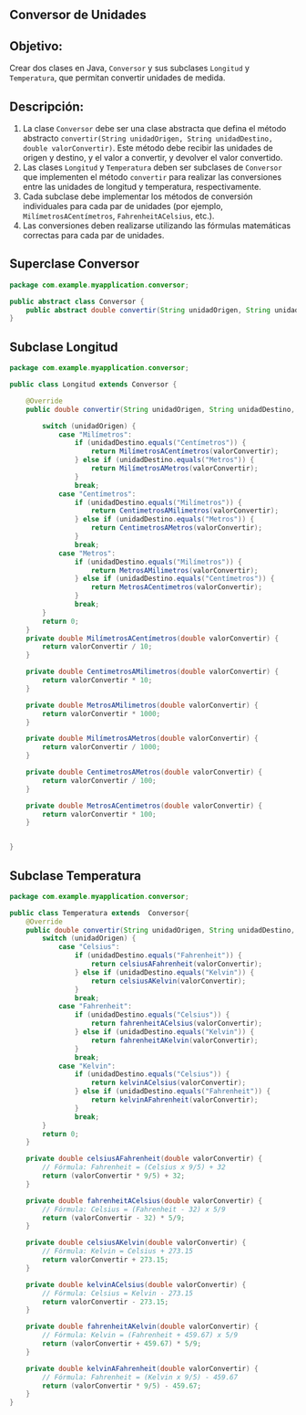 ## Conversor de Unidades

## **Objetivo:**

Crear dos clases en Java, `Conversor` y sus subclases `Longitud` y `Temperatura`, que permitan convertir unidades de medida.

## **Descripción:**

1.  La clase `Conversor` debe ser una clase abstracta que defina el método abstracto `convertir(String unidadOrigen, String unidadDestino, double valorConvertir)`. Este método debe recibir las unidades de origen y destino, y el valor a convertir, y devolver el valor convertido.
2.  Las clases `Longitud` y `Temperatura` deben ser subclases de `Conversor` que implementen el método `convertir` para realizar las conversiones entre las unidades de longitud y temperatura, respectivamente.
3.  Cada subclase debe implementar los métodos de conversión individuales para cada par de unidades (por ejemplo, `MilímetrosACentímetros`, `FahrenheitACelsius`, etc.).
4.  Las conversiones deben realizarse utilizando las fórmulas matemáticas correctas para cada par de unidades.

## Superclase Conversor

```java
package com.example.myapplication.conversor;

public abstract class Conversor {
    public abstract double convertir(String unidadOrigen, String unidadDestino, double valorConvertir);
}
```

## Subclase Longitud

```java
package com.example.myapplication.conversor;

public class Longitud extends Conversor {

    @Override
    public double convertir(String unidadOrigen, String unidadDestino, double valorConvertir) {

        switch (unidadOrigen) {
            case "Milímetros":
                if (unidadDestino.equals("Centímetros")) {
                    return MilímetrosACentímetros(valorConvertir);
                } else if (unidadDestino.equals("Metros")) {
                    return MilímetrosAMetros(valorConvertir);
                }
                break;
            case "Centímetros":
                if (unidadDestino.equals("Milímetros")) {
                    return CentimetrosAMilimetros(valorConvertir);
                } else if (unidadDestino.equals("Metros")) {
                    return CentimetrosAMetros(valorConvertir);
                }
                break;
            case "Metros":
                if (unidadDestino.equals("Milímetros")) {
                    return MetrosAMilimetros(valorConvertir);
                } else if (unidadDestino.equals("Centímetros")) {
                    return MetrosACentimetros(valorConvertir);
                }
                break;
        }
        return 0;
    }
    private double MilímetrosACentímetros(double valorConvertir) {
        return valorConvertir / 10;
    }

    private double CentimetrosAMilimetros(double valorConvertir) {
        return valorConvertir * 10;
    }

    private double MetrosAMilimetros(double valorConvertir) {
        return valorConvertir * 1000;
    }

    private double MilímetrosAMetros(double valorConvertir) {
        return valorConvertir / 1000;
    }

    private double CentimetrosAMetros(double valorConvertir) {
        return valorConvertir / 100;
    }

    private double MetrosACentimetros(double valorConvertir) {
        return valorConvertir * 100;
    }


}
```

## Subclase Temperatura

```java
package com.example.myapplication.conversor;

public class Temperatura extends  Conversor{
    @Override
    public double convertir(String unidadOrigen, String unidadDestino, double valorConvertir) {
        switch (unidadOrigen) {
            case "Celsius":
                if (unidadDestino.equals("Fahrenheit")) {
                    return celsiusAFahrenheit(valorConvertir);
                } else if (unidadDestino.equals("Kelvin")) {
                    return celsiusAKelvin(valorConvertir);
                }
                break;
            case "Fahrenheit":
                if (unidadDestino.equals("Celsius")) {
                    return fahrenheitACelsius(valorConvertir);
                } else if (unidadDestino.equals("Kelvin")) {
                    return fahrenheitAKelvin(valorConvertir);
                }
                break;
            case "Kelvin":
                if (unidadDestino.equals("Celsius")) {
                    return kelvinACelsius(valorConvertir);
                } else if (unidadDestino.equals("Fahrenheit")) {
                    return kelvinAFahrenheit(valorConvertir);
                }
                break;
        }
        return 0;
    }

    private double celsiusAFahrenheit(double valorConvertir) {
        // Fórmula: Fahrenheit = (Celsius x 9/5) + 32
        return (valorConvertir * 9/5) + 32;
    }

    private double fahrenheitACelsius(double valorConvertir) {
        // Fórmula: Celsius = (Fahrenheit - 32) x 5/9
        return (valorConvertir - 32) * 5/9;
    }

    private double celsiusAKelvin(double valorConvertir) {
        // Fórmula: Kelvin = Celsius + 273.15
        return valorConvertir + 273.15;
    }

    private double kelvinACelsius(double valorConvertir) {
        // Fórmula: Celsius = Kelvin - 273.15
        return valorConvertir - 273.15;
    }

    private double fahrenheitAKelvin(double valorConvertir) {
        // Fórmula: Kelvin = (Fahrenheit + 459.67) x 5/9
        return (valorConvertir + 459.67) * 5/9;
    }

    private double kelvinAFahrenheit(double valorConvertir) {
        // Fórmula: Fahrenheit = (Kelvin x 9/5) - 459.67
        return (valorConvertir * 9/5) - 459.67;
    }
}
```